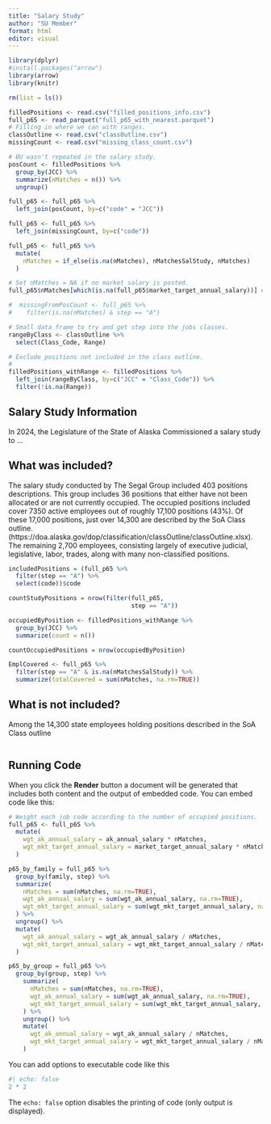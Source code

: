 ```yaml
---
title: "Salary Study"
author: "SU Member"
format: html
editor: visual
---
```


```r

library(dplyr)
#install.packages("arrow")
library(arrow)
library(knitr)

rm(list = ls())

filledPositions <- read.csv("filled_positions_info.csv")
full_p65 <- read_parquet("full_p65_with_nearest.parquet")
# Filling in where we can with ranges.
classOutline <- read.csv("classOutline.csv")
missingCount <- read.csv("missing_class_count.csv")

```

```r

# BU wasn't repeated in the salary study. 
posCount <- filledPositions %>%
  group_by(JCC) %>%
  summarize(nMatches = n()) %>%
  ungroup()

full_p65 <- full_p65 %>%
  left_join(posCount, by=c("code" = "JCC"))

full_p65 <- full_p65 %>%
  left_join(missingCount, by=c("code"))

full_p65 <- full_p65 %>%
  mutate(
    nMatches = if_else(is.na(nMatches), nMatchesSalStudy, nMatches)
  )

# Set nMatches = NA if no market salary is posted.
full_p65$nMatches[which(is.na(full_p65$market_target_annual_salary))] = NA

#  missingFromPosCount <- full_p65 %>%
#    filter(is.na(nMatches) & step == "A")

# Small data frame to try and get step into the jobs classes.
rangeByClass <- classOutline %>%
  select(Class_Code, Range)

# Exclude positions not included in the class outline.
# 
filledPositions_withRange <- filledPositions %>%
  left_join(rangeByClass, by=c("JCC" = "Class_Code")) %>%
  filter(!is.na(Range))

```

## Salary Study Information

In 2024, the Legislature of the State of Alaska Commissioned a salary study to ...

## What was included?

The salary study conducted by The Segal Group included 403 positions descriptions. This group includes 36 positions that either have not been allocated or are not currently occupied. The occupied positions included cover 7350 active employees out of roughly 17,100 positions (43%). Of these 17,000 positions, just over 14,300 are described by the SoA Class outline. (https://doa.alaska.gov/dop/classification/classOutline/classOutline.xlsx). The remaining 2,700 employees, consisting largely of executive judicial, legislative, labor, trades, along with many non-classified positions. 

```r

includedPositions = (full_p65 %>%
  filter(step == "A") %>%
  select(code))$code

countStudyPositions = nrow(filter(full_p65, 
                                  step == "A"))

occupiedByPosition <- filledPositions_withRange %>% 
  group_by(JCC) %>%
  summarize(count = n())

countOccupiedPositions = nrow(occupiedByPosition)

EmplCovered <- full_p65 %>%
  filter(step == "A" & is.na(nMatchesSalStudy)) %>%
  summarize(totalCovered = sum(nMatches, na.rm=TRUE))

```

## What is not included?

Among the 14,300 state employees holding positions described in the SoA Class outline

```r



```

## Running Code

When you click the **Render** button a document will be generated that includes both content and the output of embedded code. You can embed code like this:

```r

# Weight each job code according to the number of occupied positions.
full_p65 <- full_p65 %>%
  mutate(
    wgt_ak_annual_salary = ak_annual_salary * nMatches,
    wgt_mkt_target_annual_salary = market_target_annual_salary * nMatches
  )

p65_by_family = full_p65 %>%
  group_by(family, step) %>%
  summarize(
    nMatches = sum(nMatches, na.rm=TRUE),
    wgt_ak_annual_salary = sum(wgt_ak_annual_salary, na.rm=TRUE),
    wgt_mkt_target_annual_salary = sum(wgt_mkt_target_annual_salary, na.rm=TRUE)
  ) %>%
  ungroup() %>%
  mutate(
    wgt_ak_annual_salary = wgt_ak_annual_salary / nMatches,
    wgt_mkt_target_annual_salary = wgt_mkt_target_annual_salary / nMatches
  )

p65_by_group = full_p65 %>%
  group_by(group, step) %>%
    summarize(
      nMatches = sum(nMatches, na.rm=TRUE),
      wgt_ak_annual_salary = sum(wgt_ak_annual_salary, na.rm=TRUE),
      wgt_mkt_target_annual_salary = sum(wgt_mkt_target_annual_salary, na.rm=TRUE)
    ) %>%
    ungroup() %>%
    mutate(
      wgt_ak_annual_salary = wgt_ak_annual_salary / nMatches,
      wgt_mkt_target_annual_salary = wgt_mkt_target_annual_salary / nMatches
    )


```

You can add options to executable code like this

```r
#| echo: false
2 * 2
```

The `echo: false` option disables the printing of code (only output is displayed).
